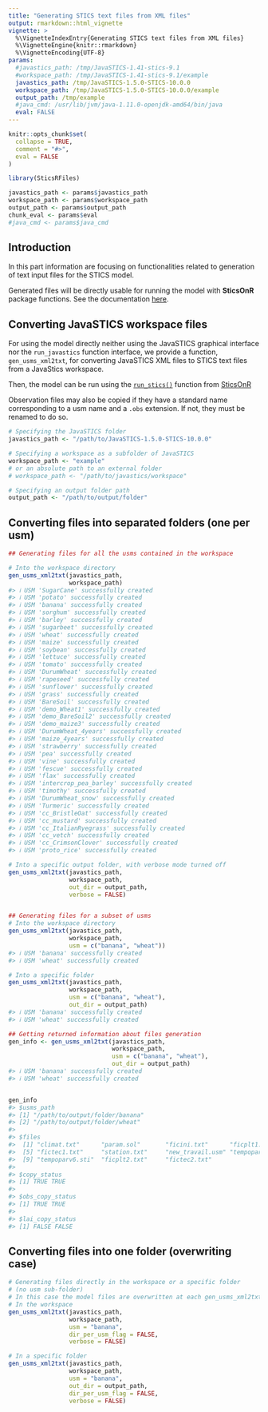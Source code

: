 ```yaml
---
title: "Generating STICS text files from XML files"
output: rmarkdown::html_vignette
vignette: >
  %\VignetteIndexEntry{Generating STICS text files from XML files}
  %\VignetteEngine{knitr::rmarkdown}
  %\VignetteEncoding{UTF-8}
params:
  #javastics_path: /tmp/JavaSTICS-1.41-stics-9.1
  #workspace_path: /tmp/JavaSTICS-1.41-stics-9.1/example
  javastics_path: /tmp/JavaSTICS-1.5.0-STICS-10.0.0
  workspace_path: /tmp/JavaSTICS-1.5.0-STICS-10.0.0/example
  output_path: /tmp/example
  #java_cmd: /usr/lib/jvm/java-1.11.0-openjdk-amd64/bin/java
  eval: FALSE
---
```


```r
knitr::opts_chunk$set(
  collapse = TRUE,
  comment = "#>",
  eval = FALSE
)
```

```r
library(SticsRFiles)
```


```r
javastics_path <- params$javastics_path
workspace_path <- params$workspace_path
output_path <- params$output_path
chunk_eval <- params$eval
#java_cmd <- params$java_cmd
```

## Introduction

In this part information are focusing on functionalities related to generation of text input files for the STICS model.

Generated files will be directly usable for running the model with **SticsOnR** package functions. See the documentation [here](https://sticsrpacks.github.io/SticsOnR/).

## Converting JavaSTICS workspace files
For using the model directly neither using the JavaSTICS graphical interface nor the `run_javastics` function interface, we provide a function, `gen_usms_xml2txt`, for converting JavaSTICS XML files to STICS text files from a JavaStics workspace. 

Then, the model can be run using the [`run_stics()`](https://sticsrpacks.github.io/SticsOnR/reference/run_stics.html) function from [SticsOnR](https://sticsrpacks.github.io/SticsOnR/)

Observation files may also be copied if they have a standard name corresponding to a usm name and a `.obs` extension. If not, they must be renamed to do so.

```r
# Specifying the JavaSTICS folder
javastics_path <- "/path/to/JavaSTICS-1.5.0-STICS-10.0.0"

# Specifying a workspace as a subfolder of JavaSTICS
workspace_path <- "example"
# or an absolute path to an external folder
# workspace_path <- "/path/to/javastics/workspace"

# Specifying an output folder path
output_path <- "/path/to/output/folder"

```

## Converting files into separated folders (one per usm)
```r
## Generating files for all the usms contained in the workspace

# Into the workspace directory
gen_usms_xml2txt(javastics_path,
                 workspace_path)
#> ℹ USM 'SugarCane' successfully created
#> ℹ USM 'potato' successfully created
#> ℹ USM 'banana' successfully created
#> ℹ USM 'sorghum' successfully created
#> ℹ USM 'barley' successfully created
#> ℹ USM 'sugarbeet' successfully created
#> ℹ USM 'wheat' successfully created
#> ℹ USM 'maize' successfully created
#> ℹ USM 'soybean' successfully created
#> ℹ USM 'lettuce' successfully created
#> ℹ USM 'tomato' successfully created
#> ℹ USM 'DurumWheat' successfully created
#> ℹ USM 'rapeseed' successfully created
#> ℹ USM 'sunflower' successfully created
#> ℹ USM 'grass' successfully created
#> ℹ USM 'BareSoil' successfully created
#> ℹ USM 'demo_Wheat1' successfully created
#> ℹ USM 'demo_BareSoil2' successfully created
#> ℹ USM 'demo_maize3' successfully created
#> ℹ USM 'DurumWheat_4years' successfully created
#> ℹ USM 'maize_4years' successfully created
#> ℹ USM 'strawberry' successfully created
#> ℹ USM 'pea' successfully created
#> ℹ USM 'vine' successfully created
#> ℹ USM 'fescue' successfully created
#> ℹ USM 'flax' successfully created
#> ℹ USM 'intercrop_pea_barley' successfully created
#> ℹ USM 'timothy' successfully created
#> ℹ USM 'DurumWheat_snow' successfully created
#> ℹ USM 'Turmeric' successfully created
#> ℹ USM 'cc_BristleOat' successfully created
#> ℹ USM 'cc_mustard' successfully created
#> ℹ USM 'cc_ItalianRyegrass' successfully created
#> ℹ USM 'cc_vetch' successfully created
#> ℹ USM 'cc_CrimsonClover' successfully created
#> ℹ USM 'proto_rice' successfully created

```

```r

# Into a specific output folder, with verbose mode turned off
gen_usms_xml2txt(javastics_path,
                 workspace_path,
                 out_dir = output_path,
                 verbose = FALSE)


## Generating files for a subset of usms
# Into the workspace directory
gen_usms_xml2txt(javastics_path,
                 workspace_path,
                 usm = c("banana", "wheat"))
#> ℹ USM 'banana' successfully created
#> ℹ USM 'wheat' successfully created

# Into a specific folder
gen_usms_xml2txt(javastics_path,
                 workspace_path,
                 usm = c("banana", "wheat"),
                 out_dir = output_path)
#> ℹ USM 'banana' successfully created
#> ℹ USM 'wheat' successfully created

```

```r
## Getting returned information about files generation
gen_info <- gen_usms_xml2txt(javastics_path,
                             workspace_path,
                             usm = c("banana", "wheat"),
                             out_dir = output_path)
#> ℹ USM 'banana' successfully created
#> ℹ USM 'wheat' successfully created


gen_info
#> $usms_path
#> [1] "/path/to/output/folder/banana"
#> [2] "/path/to/output/folder/wheat"
#>
#> $files
#>  [1] "climat.txt"      "param.sol"       "ficini.txt"      "ficplt1.txt"
#>  [5] "fictec1.txt"     "station.txt"     "new_travail.usm" "tempopar.sti"
#>  [9] "tempoparv6.sti"  "ficplt2.txt"     "fictec2.txt"
#>
#> $copy_status
#> [1] TRUE TRUE
#>
#> $obs_copy_status
#> [1] TRUE TRUE
#>
#> $lai_copy_status
#> [1] FALSE FALSE
```

## Converting files into one folder (overwriting case) 
```r
# Generating files directly in the workspace or a specific folder
# (no usm sub-folder)
# In this case the model files are overwritten at each gen_usms_xml2txt call !
# In the workspace
gen_usms_xml2txt(javastics_path,
                 workspace_path,
                 usm = "banana",
                 dir_per_usm_flag = FALSE,
                 verbose = FALSE)

# In a specific folder
gen_usms_xml2txt(javastics_path,
                 workspace_path,
                 usm = "banana",
                 out_dir = output_path,
                 dir_per_usm_flag = FALSE,
                 verbose = FALSE)
```
